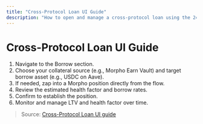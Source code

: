 ```yaml
---
title: "Cross-Protocol Loan UI Guide"
description: "How to open and manage a cross-protocol loan using the 246 Club UI."
---
```


# Cross-Protocol Loan UI Guide

1. Navigate to the Borrow section.
2. Choose your collateral source (e.g., Morpho Earn Vault) and target borrow asset (e.g., USDC on Aave).
3. If needed, zap into a Morpho position directly from the flow.
4. Review the estimated health factor and borrow rates.
5. Confirm to establish the position.
6. Monitor and manage LTV and health factor over time.

> Source: [Cross-Protocol Loan UI guide](https://246-club.gitbook.io/docs)

